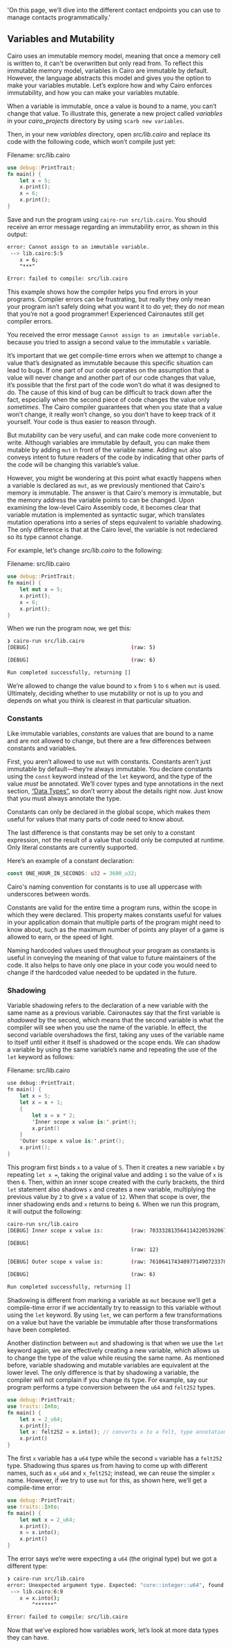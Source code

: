   'On this page, we’ll dive into the different contact endpoints you can use to manage contacts programmatically.'
  
## Variables and Mutability

Cairo uses an immutable memory model, meaning that once a memory cell is written to,
it can't be overwritten but only read from. To reflect this immutable memory model,
variables in Cairo are immutable by default.
However, the language abstracts this model and gives you the option to make your
variables mutable. Let’s explore how and why Cairo enforces immutability, and how
you can make your variables mutable.

When a variable is immutable, once a value is bound to a name, you can’t change
that value. To illustrate this, generate a new project called _variables_ in
your _cairo_projects_ directory by using `scarb new variables`.

Then, in your new _variables_ directory, open _src/lib.cairo_ and replace its
code with the following code, which won’t compile just yet:

<span class="filename">Filename: src/lib.cairo</span>

```rust
use debug::PrintTrait;
fn main() {
    let x = 5;
    x.print();
    x = 6;
    x.print();
}
```

Save and run the program using `cairo-run src/lib.cairo`. You should receive an error message
regarding an immutability error, as shown in this output:

```bash
error: Cannot assign to an immutable variable.
 --> lib.cairo:5:5
    x = 6;
    ^***^

Error: failed to compile: src/lib.cairo
```

This example shows how the compiler helps you find errors in your programs.
Compiler errors can be frustrating, but really they only mean your program
isn’t safely doing what you want it to do yet; they do _not_ mean that you’re
not a good programmer! Experienced Caironautes still get compiler errors.

You received the error message `Cannot assign to an immutable variable.`
because you tried to assign a second value to the immutable `x` variable.

It’s important that we get compile-time errors when we attempt to change a
value that’s designated as immutable because this specific situation can lead to
bugs. If one part of our code operates on the assumption that a value will
never change and another part of our code changes that value, it’s possible
that the first part of the code won’t do what it was designed to do. The cause
of this kind of bug can be difficult to track down after the fact, especially
when the second piece of code changes the value only _sometimes_. The Cairo
compiler guarantees that when you state that a value won’t change, it really
won’t change, so you don’t have to keep track of it yourself. Your code is thus
easier to reason through.

But mutability can be very useful, and can make code more convenient to write.
Although variables are immutable by default, you can make them mutable by
adding `mut` in front of the variable name. Adding `mut` also conveys
intent to future readers of the code by indicating that other parts of the code
will be changing this variable’s value.

However, you might be wondering at this point what exactly happens when a variable
is declared as `mut`, as we previously mentioned that Cairo's memory is immutable.
The answer is that Cairo's memory is immutable, but the memory address the variable points
to can be changed. Upon examining the low-level Cairo Assembly code, it becomes clear that
variable mutation is implemented as syntactic sugar, which translates mutation operations
into a series of steps equivalent to variable shadowing. The only difference is that at the Cairo
level, the variable is not redeclared so its type cannot change.

For example, let’s change _src/lib.cairo_ to the following:

<span class="filename">Filename: src/lib.cairo</span>

```rust
use debug::PrintTrait;
fn main() {
    let mut x = 5;
    x.print();
    x = 6;
    x.print();
}
```

When we run the program now, we get this:

```bash
❯ cairo-run src/lib.cairo
[DEBUG]	                              	(raw: 5)

[DEBUG]	                              	(raw: 6)

Run completed successfully, returning []
```

We’re allowed to change the value bound to `x` from `5` to `6` when `mut` is
used. Ultimately, deciding whether to use mutability or not is up to you and
depends on what you think is clearest in that particular situation.

### Constants

Like immutable variables, _constants_ are values that are bound to a name and
are not allowed to change, but there are a few differences between constants
and variables.

First, you aren’t allowed to use `mut` with constants. Constants aren’t just
immutable by default—they’re always immutable. You declare constants using the
`const` keyword instead of the `let` keyword, and the type of the value _must_
be annotated. We’ll cover types and type annotations in the next section,
[“Data Types”][data-types], so don’t worry about the details
right now. Just know that you must always annotate the type.

Constants can only be declared in the global scope, which makes
them useful for values that many parts of code need to know about.

The last difference is that constants may be set only to a constant expression,
not the result of a value that could only be computed at runtime. Only literal constants
are currently supported.

Here’s an example of a constant declaration:

```rust
const ONE_HOUR_IN_SECONDS: u32 = 3600_u32;
```

Cairo's naming convention for constants is to use all uppercase with
underscores between words.

Constants are valid for the entire time a program runs, within the scope in
which they were declared. This property makes constants useful for values in
your application domain that multiple parts of the program might need to know
about, such as the maximum number of points any player of a game is allowed to
earn, or the speed of light.

Naming hardcoded values used throughout your program as constants is useful in
conveying the meaning of that value to future maintainers of the code. It also
helps to have only one place in your code you would need to change if the
hardcoded value needed to be updated in the future.

### Shadowing

Variable shadowing refers to the declaration of a
new variable with the same name as a previous variable. Caironautes say that the
first variable is _shadowed_ by the second, which means that the second
variable is what the compiler will see when you use the name of the variable.
In effect, the second variable overshadows the first, taking any uses of the
variable name to itself until either it itself is shadowed or the scope ends.
We can shadow a variable by using the same variable’s name and repeating the
use of the `let` keyword as follows:

<span class="filename">Filename: src/lib.cairo</span>

```swift
use debug::PrintTrait;
fn main() {
    let x = 5;
    let x = x + 1;
    {
        let x = x * 2;
        'Inner scope x value is:'.print();
        x.print()
    }
    'Outer scope x value is:'.print();
    x.print();
}
```

This program first binds `x` to a value of `5`. Then it creates a new variable
`x` by repeating `let x =`, taking the original value and adding `1` so the
value of `x` is then `6`. Then, within an inner scope created with the curly
brackets, the third `let` statement also shadows `x` and creates a new
variable, multiplying the previous value by `2` to give `x` a value of `12`.
When that scope is over, the inner shadowing ends and `x` returns to being `6`.
When we run this program, it will output the following:

```bash
cairo-run src/lib.cairo
[DEBUG]	Inner scope x value is:        	(raw: 7033328135641142205392067879065573688897582790068499258)

[DEBUG]
                                      	(raw: 12)

[DEBUG]	Outer scope x value is:        	(raw: 7610641743409771490723378239576163509623951327599620922)

[DEBUG]	                              	(raw: 6)

Run completed successfully, returning []
```

Shadowing is different from marking a variable as `mut` because we’ll get a
compile-time error if we accidentally try to reassign to this variable without
using the `let` keyword. By using `let`, we can perform a few transformations
on a value but have the variable be immutable after those transformations have
been completed.

Another distinction between `mut` and shadowing is that when we use the `let` keyword again,
we are effectively creating a new variable, which allows us to change the type of the
value while reusing the same name. As mentioned before, variable shadowing and mutable variables
are equivalent at the lower level.
The only difference is that by shadowing a variable, the compiler will not complain 
if you change its type. For example, say our program performs a type conversion between the
`u64` and `felt252` types.

```rust
use debug::PrintTrait;
use traits::Into;
fn main() {
    let x = 2_u64;
    x.print();
    let x: felt252 = x.into(); // converts x to a felt, type annotation is required.
    x.print()
}
```

The first `x` variable has a `u64` type while the second `x` variable has a `felt252` type.
Shadowing thus spares us from having to come up with different names, such as `x_u64`
and `x_felt252`; instead, we can reuse the simpler `x` name. However, if we try to use
`mut` for this, as shown here, we’ll get a compile-time error:

```rust
use debug::PrintTrait;
use traits::Into;
fn main() {
    let mut x = 2_u64;
    x.print();
    x = x.into();
    x.print()
}
```

The error says we’re were expecting a `u64` (the original type) but we got a different type:

```bash
❯ cairo-run src/lib.cairo
error: Unexpected argument type. Expected: "core::integer::u64", found: "core::felt252".
 --> lib.cairo:6:9
    x = x.into();
        ^******^

Error: failed to compile: src/lib.cairo
```

Now that we’ve explored how variables work, let’s look at more data types they
can have.

[data-types]: ch02-02-data-types.md
